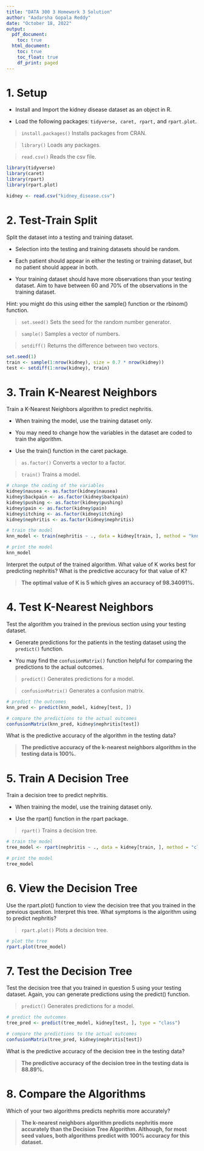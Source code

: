 ```yaml
---
title: "DATA 300 3 Homework 3 Solution"
author: "Aadarsha Gopala Reddy"
date: "October 18, 2022"
output:
  pdf_document:
    toc: true
  html_document:
    toc: true
    toc_float: true
    df_print: paged
---
```


# 1. Setup

- Install and Import the kidney disease dataset as an object in R.

- Load the following packages: `tidyverse, caret, rpart,` and `rpart.plot`.

>`install.packages()` Installs packages from CRAN.

>`library()` Loads any packages.

>`read.csv()` Reads the csv file.

``` r
library(tidyverse)
library(caret)
library(rpart)
library(rpart.plot)

kidney <- read.csv("kidney_disease.csv")
```

# 2. Test-Train Split

Split the dataset into a testing and training dataset.

- Selection into the testing and training datasets should be random.

- Each patient should appear in either the testing or training dataset, but no patient should appear in both. 

- Your training dataset should have more observations than your testing dataset. Aim to have between 60 and 70% of the observations in the training dataset.

Hint: you might do this using either the sample() function or the rbinom() function.

>`set.seed()` Sets the seed for the random number generator.

>`sample()` Samples a vector of numbers.

>`setdiff()` Returns the difference between two vectors.

``` r
set.seed(1)
train <- sample(1:nrow(kidney), size = 0.7 * nrow(kidney))
test <- setdiff(1:nrow(kidney), train)
```

# 3. Train K-Nearest Neighbors

Train a K-Nearest Neighbors algorithm to predict nephritis.

- When training the model, use the training dataset only.

- You may need to change how the variables in the dataset are coded to train the algorithm.

- Use the train() function in the caret package.

>`as.factor()` Converts a vector to a factor.

>`train()` Trains a model.

``` r
# change the coding of the variables
kidney$nausea <- as.factor(kidney$nausea)
kidney$backpain <- as.factor(kidney$backpain)
kidney$pushing <- as.factor(kidney$pushing)
kidney$pain <- as.factor(kidney$pain)
kidney$itching <- as.factor(kidney$itching)
kidney$nephritis <- as.factor(kidney$nephritis)

# train the model
knn_model <- train(nephritis ~ ., data = kidney[train, ], method = "knn")

# print the model
knn_model
```

Interpret the output of the trained algorithm. What value of K works best for predicting nephritis? What is the predictive accuracy for that value of K?

>**The optimal value of K is 5 which gives an accuracy of 98.34091%.**

# 4. Test K-Nearest Neighbors

Test the algorithm you trained in the previous section using your testing dataset.

- Generate predictions for the patients in the testing dataset using the `predict()` function.

- You may find the `confusionMatrix()` function helpful for comparing the predictions to the actual outcomes.

>`predict()` Generates predictions for a model.

>`confusionMatrix()` Generates a confusion matrix.

``` r
# predict the outcomes
knn_pred <- predict(knn_model, kidney[test, ])

# compare the predictions to the actual outcomes
confusionMatrix(knn_pred, kidney$nephritis[test])
```

What is the predictive accuracy of the algorithm in the testing data?

>**The predictive accuracy of the k-nearest neighbors algorithm in the testing data is 100%.**

# 5. Train A Decision Tree
Train a decision tree to predict nephritis.

- When training the model, use the training dataset only.

- Use the rpart() function in the rpart package.

>`rpart()` Trains a decision tree.

``` r
# train the model
tree_model <- rpart(nephritis ~ ., data = kidney[train, ], method = "class")

# print the model
tree_model
```

# 6. View the Decision Tree

Use the rpart.plot() function to view the decision tree that you trained in the previous question. Interpret this tree. What symptoms is the algorithm using to predict nephritis?

>`rpart.plot()` Plots a decision tree.

``` r
# plot the tree
rpart.plot(tree_model)
```

# 7. Test the Decision Tree

Test the decision tree that you trained in question 5 using your testing dataset. Again, you can generate predictions using the predict() function.

>`predict()` Generates predictions for a model.

``` r
# predict the outcomes
tree_pred <- predict(tree_model, kidney[test, ], type = "class")

# compare the predictions to the actual outcomes
confusionMatrix(tree_pred, kidney$nephritis[test])
```

What is the predictive accuracy of the decision tree in the testing data?

>**The predictive accuracy of the decision tree in the testing data is 88.89%.**

# 8. Compare the Algorithms

Which of your two algorithms predicts nephritis more accurately?

>**The k-nearest neighbors algorithm predicts nephritis more accurately than the Decision Tree Algorithm. Although, for most seed values, both algorithms predict with 100% accuracy for this dataset.**